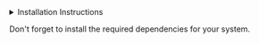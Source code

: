 
<details>
  <summary>Installation Instructions</summary> 

  These installation instructions may not be complete and may vary from system to system. These instuctions should work on MacOS and Linux instructions for Linux. If you are a windows user please open a pr and we will update these instructions and Godspeed brave soldier 
  ```bash
  # Install Rustup
  curl --proto '=https' --tlsv1.2 -sSf https://sh.rustup.rs | sh
  # Install Rust 1.81.0
  # check rust-toolchain.toml for latest version this project supports/needs
  rustup install 1.81.0
  # Install Solana using solana-install
  sh -c "$(curl -sSfL https://release.anza.xyz/v2.1.13/install)"
  ```
</details>

Don't forget to install the required dependencies for your system.